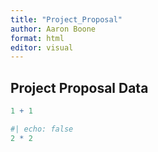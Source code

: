 ```yaml
---
title: "Project_Proposal"
author: Aaron Boone
format: html
editor: visual
---
```


## Project Proposal Data

```r
1 + 1
```

```r
#| echo: false
2 * 2
```
